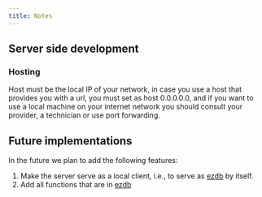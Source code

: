 ```yaml
---
title: Notes
---
```


## Server side development
<LinkCard
  title="Replit Example"
  description="See a functional server example running on replit."
  href="https://replit.com/@KingsBeCattz/WebDB-Example?v=1#index.ts"
/>
### Hosting
Host must be the local IP of your network, in case you use a host that provides you with a url, you must set as host 0.0.0.0.0, and if you want to use a local machine on your internet network you should consult your provider, a technician or use port forwarding.

## Future implementations
In the future we plan to add the following features:
1. Make the server serve as a local client, i.e., to serve as [ezdb](https://vimnlabs.github.io/ezdb/) by itself.
2. Add all functions that are in [ezdb](https://vimnlabs.github.io/ezdb/)
